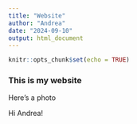 ```yaml
---
title: "Website"
author: "Andrea"
date: "2024-09-10"
output: html_document
---
```


```r
knitr::opts_chunk$set(echo = TRUE)
```

### This is my website 
 
Here's a photo

Hi Andrea! 